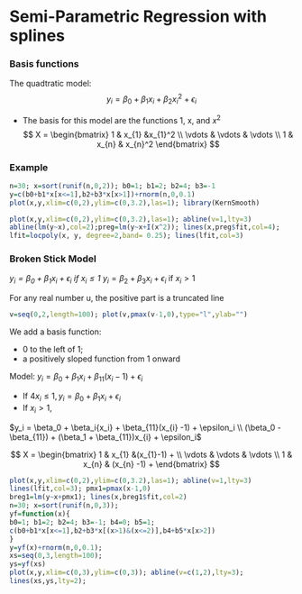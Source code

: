 # Semi-Parametric Regression with splines

### Basis functions

The quadtratic model: $$y_{i} = \beta_{0} +\beta_{1}x_{i} + \beta_{2}x_{i}^2 + \epsilon_i $$

* The basis for this model are the functions 1, x, and $x^2$
$$
 X = \begin{bmatrix}
    1 & x_{1} &x_{1}^2 \\  \vdots & \vdots & \vdots \\ 
    1 & x_{n} & x_{n}^2
  \end{bmatrix}
$$

### Example

```r

n=30; x=sort(runif(n,0,2)); b0=1; b1=2; b2=4; b3=-1
y=c(b0+b1*x[x<=1],b2+b3*x[x>1])+rnorm(n,0,0.1)
plot(x,y,xlim=c(0,2),ylim=c(0,3.2),las=1); library(KernSmooth)

plot(x,y,xlim=c(0,2),ylim=c(0,3.2),las=1); abline(v=1,lty=3)
abline(lm(y~x),col=2);preg=lm(y~x+I(x^2)); lines(x,preg$fit,col=4);
lfit=locpoly(x, y, degree=2,band= 0.25); lines(lfit,col=3)
```

### Broken Stick Model

*$y_i = \beta_0 + \beta_1x_i + \epsilon_i \text{ if } x_{i} \le 1$
*$y_i = \beta_2 + \beta_3x_i + \epsilon_i \text{ if } x_{i} >  1$

For any real number u, the positive part is a truncated line

```r
v=seq(0,2,length=100); plot(v,pmax(v-1,0),type="l",ylab="")
```

We add a basis function:

* 0 to the left of 1;
* a positively sloped function from 1 onward

Model: $y_i = \beta_0 + \beta_1{x_{i}} + \beta_{11}(x_{i} - 1) + \epsilon_i$

* If $4 x_{i} \le 1, y_i = \beta_0 +\beta_1{x_{i}} + \epsilon_i$
* If $x_i > 1$,

$y_i = \beta_0 + \beta_i{x_i} + \beta_{11}(x_{i} -1) + \epsilon_i \\ (\beta_0 - \beta_{11}) + (\beta_1 + \beta_{11})x_{i} + \epsilon_i$

$$
 X = \begin{bmatrix}
    1 & x_{1} &(x_{1}-1) + \\  \vdots & \vdots & \vdots \\ 
    1 & x_{n} & (x_{n} -1) +
  \end{bmatrix}
$$

```r
plot(x,y,xlim=c(0,2),ylim=c(0,3.2),las=1); abline(v=1,lty=3)
lines(lfit,col=3); pmx1=pmax(x-1,0)
breg1=lm(y~x+pmx1); lines(x,breg1$fit,col=2)
n=30; x=sort(runif(n,0,3));
yf=function(x){
b0=1; b1=2; b2=4; b3=-1; b4=0; b5=1;
c(b0+b1*x[x<=1],b2+b3*x[(x>1)&(x<=2)],b4+b5*x[x>2])
}
y=yf(x)+rnorm(n,0,0.1);
xs=seq(0,3,length=100);
ys=yf(xs)
plot(x,y,xlim=c(0,3),ylim=c(0,3)); abline(v=c(1,2),lty=3);
lines(xs,ys,lty=2);
```

